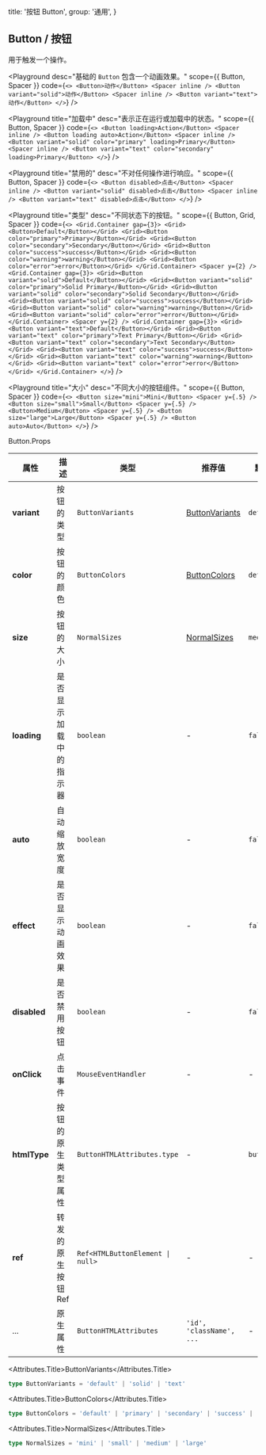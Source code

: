 
  title: '按钮 Button',
  group: '通用',
}

## Button / 按钮

用于触发一个操作。

<Playground
  desc="基础的 `Button` 包含一个动画效果。"
  scope={{ Button, Spacer }}
  code={`
  <>
    <Button>动作</Button>
    <Spacer inline />
    <Button variant="solid">动作</Button>
    <Spacer inline />
    <Button variant="text">动作</Button>
  </>
`}
/>

<Playground
  title="加载中"
  desc="表示正在运行或加载中的状态。"
  scope={{ Button, Spacer }}
  code={`
<>
  <Button loading>Action</Button>
  <Spacer inline />
  <Button loading auto>Action</Button>
  <Spacer inline />
  <Button variant="solid" color="primary" loading>Primary</Button>
  <Spacer inline />
  <Button variant="text" color="secondary" loading>Primary</Button>
</>
`}
/>

<Playground
  title="禁用的"
  desc="不对任何操作进行响应。"
  scope={{ Button, Spacer }}
  code={`
    <>
      <Button disabled>点击</Button>
      <Spacer inline />
      <Button variant="solid" disabled>点击</Button>
      <Spacer inline />
      <Button variant="text" disabled>点击</Button>
    </>
  `}
/>

<Playground
  title="类型"
  desc="不同状态下的按钮。"
  scope={{ Button, Grid, Spacer }}
  code={`
  <>
    <Grid.Container gap={3}>
      <Grid><Button>Default</Button></Grid>
      <Grid><Button color="primary">Primary</Button></Grid>
      <Grid><Button color="secondary">Secondary</Button></Grid>
      <Grid><Button color="success">success</Button></Grid>
      <Grid><Button color="warning">warning</Button></Grid>
      <Grid><Button color="error">error</Button></Grid>
    </Grid.Container>
    <Spacer y={2} />
    <Grid.Container gap={3}>
      <Grid><Button variant="solid">Default</Button></Grid>
      <Grid><Button variant="solid" color="primary">Solid Primary</Button></Grid>
      <Grid><Button variant="solid" color="secondary">Solid Secondary</Button></Grid>
      <Grid><Button variant="solid" color="success">success</Button></Grid>
      <Grid><Button variant="solid" color="warning">warning</Button></Grid>
      <Grid><Button variant="solid" color="error">error</Button></Grid>
    </Grid.Container>
    <Spacer y={2} />
    <Grid.Container gap={3}>
      <Grid><Button variant="text">Default</Button></Grid>
      <Grid><Button variant="text" color="primary">Text Primary</Button></Grid>
      <Grid><Button variant="text" color="secondary">Text Secondary</Button></Grid>
      <Grid><Button variant="text" color="success">success</Button></Grid>
      <Grid><Button variant="text" color="warning">warning</Button></Grid>
      <Grid><Button variant="text" color="error">error</Button></Grid>
    </Grid.Container>
  </>
`}
/>

<Playground
  title="大小"
  desc="不同大小的按钮组件。"
  scope={{ Button, Spacer }}
  code={`
<>
  <Button size="mini">Mini</Button> <Spacer y={.5} />
  <Button size="small">Small</Button> <Spacer y={.5} />
  <Button>Medium</Button> <Spacer y={.5} />
  <Button size="large">Large</Button> <Spacer y={.5} />
  <Button auto>Auto</Button>
</>
`}
/>

<Attributes edit="/pages/zh-cn/components/button.mdx">
<Attributes.Title>Button.Props</Attributes.Title>

| 属性         | 描述                   | 类型                                            | 推荐值                            | 默认      |
| ------------ | ---------------------- | ----------------------------------------------- | --------------------------------- | --------- |
| **variant**  | 按钮的类型             | `ButtonVariants`                                | [ButtonVariants](#buttonVariants) | `default` |
| **color**    | 按钮的颜色             | `ButtonColors`                                  | [ButtonColors](#buttontypes)      | `default` |
| **size**     | 按钮的大小             | `NormalSizes`                                   | [NormalSizes](#normalsizes)       | `medium`  |
| **loading**  | 是否显示加载中的指示器 | `boolean`                                       | -                                 | `false`   |
| **auto**     | 自动缩放宽度           | `boolean`                                       | -                                 | `false`   |
| **effect**   | 是否显示动画效果       | `boolean`                                       | -                                 | `false`   |
| **disabled** | 是否禁用按钮           | `boolean`                                       | -                                 | `false`   |
| **onClick**  | 点击事件               | `MouseEventHandler`                             | -                                 | -         |
| **htmlType** | 按钮的原生类型属性     | `ButtonHTMLAttributes.type`                     | -                                 | `button`  |
| **ref**      | 转发的原生按钮 Ref     | <Code>Ref<HTMLButtonElement &#124; null></Code> | -                                 | -         |
| ...          | 原生属性               | `ButtonHTMLAttributes`                          | `'id', 'className', ...`          | -         |

<Attributes.Title>ButtonVariants</Attributes.Title>

```ts
type ButtonVariants = 'default' | 'solid' | 'text'
```

<Attributes.Title>ButtonColors</Attributes.Title>

```ts
type ButtonColors = 'default' | 'primary' | 'secondary' | 'success' | 'warning' | 'error'
```

<Attributes.Title>NormalSizes</Attributes.Title>

```ts
type NormalSizes = 'mini' | 'small' | 'medium' | 'large'
```

</Attributes>

